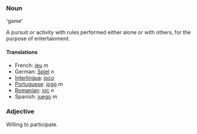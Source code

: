 ===Noun===

'game'

A pursuit or activity with rules performed either alone or with others, for the purpose of entertainment.

====Translations====
*French: [[jeu]] ''m''
*German: [[Spiel]] ''n''
*[[Interlingua]]: [[joco]]
*[[Portuguese]]: [[jogo]] ''m''
*[[Romanian]]: [[joc]] ''n''
*Spanish: [[juego]] ''m''

===Adjective===

Willing to participate.